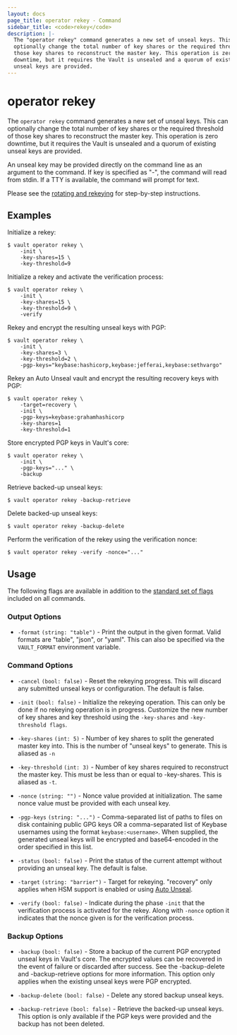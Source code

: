 ```yaml
---
layout: docs
page_title: operator rekey - Command
sidebar_title: <code>rekey</code>
description: |-
  The "operator rekey" command generates a new set of unseal keys. This can
  optionally change the total number of key shares or the required threshold of
  those key shares to reconstruct the master key. This operation is zero
  downtime, but it requires the Vault is unsealed and a quorum of existing
  unseal keys are provided.
---
```


# operator rekey

The `operator rekey` command generates a new set of unseal keys. This can
optionally change the total number of key shares or the required threshold of
those key shares to reconstruct the master key. This operation is zero downtime,
but it requires the Vault is unsealed and a quorum of existing unseal keys are
provided.

An unseal key may be provided directly on the command line as an argument to the
command. If key is specified as "-", the command will read from stdin. If a TTY
is available, the command will prompt for text.

Please see the [rotating and rekeying](/guides/operations/rekeying-and-rotating) for
step-by-step instructions.

## Examples

Initialize a rekey:

```shell-session
$ vault operator rekey \
    -init \
    -key-shares=15 \
    -key-threshold=9
```

Initialize a rekey and activate the verification process:

```shell-session
$ vault operator rekey \
    -init \
    -key-shares=15 \
    -key-threshold=9 \
    -verify
```

Rekey and encrypt the resulting unseal keys with PGP:

```shell-session
$ vault operator rekey \
    -init \
    -key-shares=3 \
    -key-threshold=2 \
    -pgp-keys="keybase:hashicorp,keybase:jefferai,keybase:sethvargo"
```

Rekey an Auto Unseal vault and encrypt the resulting recovery keys with PGP:

```shell-session
$ vault operator rekey \
    -target=recovery \
    -init \
    -pgp-keys=keybase:grahamhashicorp
    -key-shares=1
    -key-threshold=1
```

Store encrypted PGP keys in Vault's core:

```shell-session
$ vault operator rekey \
    -init \
    -pgp-keys="..." \
    -backup
```

Retrieve backed-up unseal keys:

```shell-session
$ vault operator rekey -backup-retrieve
```

Delete backed-up unseal keys:

```shell-session
$ vault operator rekey -backup-delete
```

Perform the verification of the rekey using the verification nonce:

```shell-session
$ vault operator rekey -verify -nonce="..."
```

## Usage

The following flags are available in addition to the [standard set of
flags](/docs/commands) included on all commands.

### Output Options

- `-format` `(string: "table")` - Print the output in the given format. Valid
  formats are "table", "json", or "yaml". This can also be specified via the
  `VAULT_FORMAT` environment variable.

### Command Options

- `-cancel` `(bool: false)` - Reset the rekeying progress. This will discard any submitted unseal keys
  or configuration. The default is false.

- `-init` `(bool: false)` - Initialize the rekeying operation. This can only be
  done if no rekeying operation is in progress. Customize the new number of key
  shares and key threshold using the `-key-shares` and `-key-threshold flags`.

- `-key-shares` `(int: 5)` - Number of key shares to split the generated master
  key into. This is the number of "unseal keys" to generate. This is aliased as
  `-n`

- `-key-threshold` `(int: 3)` - Number of key shares required to reconstruct the
  master key. This must be less than or equal to -key-shares. This is aliased as
  `-t`.

- `-nonce` `(string: "")` - Nonce value provided at initialization. The same
  nonce value must be provided with each unseal key.

- `-pgp-keys` `(string: "...")` - Comma-separated list of paths to files on disk
  containing public GPG keys OR a comma-separated list of Keybase usernames
  using the format `keybase:<username>`. When supplied, the generated unseal
  keys will be encrypted and base64-encoded in the order specified in this list.

- `-status` `(bool: false)` - Print the status of the current attempt without
  providing an unseal key. The default is false.

- `-target` `(string: "barrier")` - Target for rekeying. "recovery" only applies
  when HSM support is enabled or using [Auto Unseal](/docs/concepts/seal#auto-unseal).

- `-verify` `(bool: false)` - Indicate during the phase `-init` that the
  verification process is activated for the rekey. Along with `-nonce` option
  it indicates that the nonce given is for the verification process.

### Backup Options

- `-backup` `(bool: false)` - Store a backup of the current PGP encrypted unseal
  keys in Vault's core. The encrypted values can be recovered in the event of
  failure or discarded after success. See the -backup-delete and
  -backup-retrieve options for more information. This option only applies when
  the existing unseal keys were PGP encrypted.

- `-backup-delete` `(bool: false)` - Delete any stored backup unseal keys.

- `-backup-retrieve` `(bool: false)` - Retrieve the backed-up unseal keys. This
  option is only available if the PGP keys were provided and the backup has not
  been deleted.
